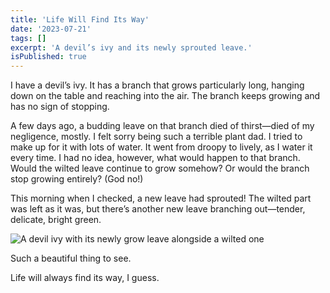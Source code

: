 ```yaml
---
title: 'Life Will Find Its Way'
date: '2023-07-21'
tags: []
excerpt: 'A devil’s ivy and its newly sprouted leave.'
isPublished: true
---
```



I have a devil’s ivy. It has a branch that grows particularly long, hanging down on the table and reaching into the air. The branch keeps growing and has no sign of stopping.

A few days ago, a budding leave on that branch died of thirst—died of my negligence, mostly. I felt sorry being such a terrible plant dad. I tried to make up for it with lots of water. It went from droopy to lively, as I water it every time. I had no idea, however, what would happen to that branch. Would the wilted leave continue to grow somehow? Or would the branch stop growing entirely? (God no!)

This morning when I checked, a new leave had sprouted! The wilted part was left as it was, but there’s another new leave branching out—tender, delicate, bright green. 

![A devil ivy with its newly grow leave alongside a wilted one](/images/devil-ivy.jpeg)

Such a beautiful thing to see. 

Life will always find its way, I guess.